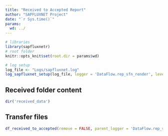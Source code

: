 ```yaml
---
title: "Received to Accepted Report"
author: "SAPFLUXNET Project"
date: "`r Sys.time()`"
params:
  wd: ../
---
```


```r
# libraries
library(sapfluxnetr)
# root folder
knitr::opts_knit$set(root.dir = params$wd)
```

```r
# log setup
log_file <- "Logs/sapfluxnet.log"
log_sapfluxnet_setup(log_file, logger = 'DataFlow.rep_sfn_render', level = 'DEBUG')
```

## Received folder content

```r
dir('received_data')
```

## Transfer files

```r
df_received_to_accepted(remove = FALSE, parent_logger = 'DataFlow.rep_sfn_render')
```

